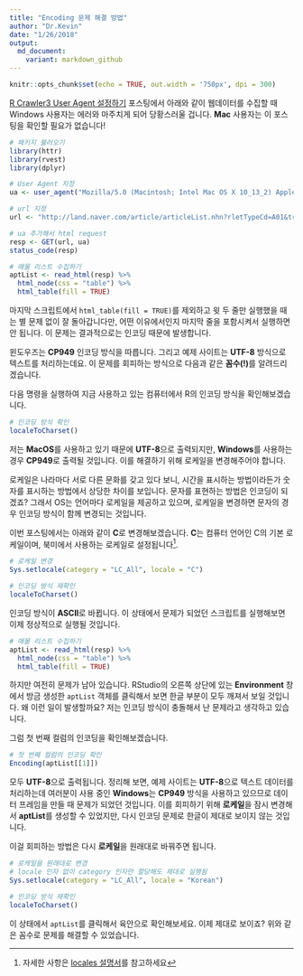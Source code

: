 ```yaml
---
title: "Encoding 문제 해결 방법"
author: "Dr.Kevin"
date: "1/26/2018"
output: 
  md_document:
    variant: markdown_github
---
```


```r
knitr::opts_chunk$set(echo = TRUE, out.width = '750px', dpi = 300)
```

[R Crawler3 User Agent 설정하기](https://mrkevinna.github.io/R-Crawler3-User-Agent-%EC%84%A4%EC%A0%95%ED%95%98%EA%B8%B0/) 포스팅에서 아래와 같이 웹데이터를 수집할 때 Windows 사용자는 에러와 마주치게 되어 당황스러울 겁니다. **Mac** 사용자는 이 포스팅을 확인할 필요가 없습니다!

```r
# 패키지 불러오기
library(httr)
library(rvest)
library(dplyr)
```

```r
# User Agent 지정
ua <- user_agent("Mozilla/5.0 (Macintosh; Intel Mac OS X 10_13_2) AppleWebKit/537.36 (KHTML, like Gecko) Chrome/63.0.3239.132 Safari/537.36")
```

```r
# url 지정
url <- "http://land.naver.com/article/articleList.nhn?rletTypeCd=A01&tradeTypeCd=A1&hscpTypeCd=A01%3AA03%3AA04&cortarNo=1156011000&articleOrderCode=&siteOrderCode=&cpId=&mapX=126.9310828&mapY=37.5213899&mapLevel=10&minPrc=&maxPrc=&minWrrnt=&maxWrrnt=&minLease=&maxLease=&minSpc=&maxSpc=&subDist=&mviDate=&hsehCnt=&rltrId=&mnex=&mHscpNo=&mPtpRange=&mnexOrder=&location=&ptpNo=&bssYm=&schlCd=&cmplYn="

# ua 추가해서 html request
resp <- GET(url, ua)
status_code(resp)
```

```r
# 매물 리스트 수집하기
aptList <- read_html(resp) %>% 
  html_node(css = "table") %>% 
  html_table(fill = TRUE)
```

마지막 스크립트에서 `html_table(fill = TRUE)`를 제외하고 윗 두 줄만 실행했을 때는 별 문제 없이 잘 돌아갑니다만, 어떤 이유에서인지 마지막 줄을 포함시켜서 실행하면 안 됩니다. 이 문제는 결과적으로는 인코딩 때문에 발생합니다.

윈도우즈는 **CP949** 인코딩 방식을 따릅니다. 그리고 예제 사이트는 **UTF-8** 방식으로 텍스트를 처리하는데요. 이 문제를 회피하는 방식으로 다음과 같은 **꼼수(!)**를 알려드리겠습니다.

다음 명령을 실행하여 지금 사용하고 있는 컴퓨터에서 R의 인코딩 방식을 확인해보겠습니다. 

```r
# 인코딩 방식 확인
localeToCharset()
```

저는 **MacOS**를 사용하고 있기 때문에 **UTF-8**으로 출력되지만, **Windows**를 사용하는 경우 **CP949**로 출력될 것입니다. 이를 해결하기 위해 로케일을 변경해주어야 합니다. 

로케일은 나라마다 서로 다른 문화를 갖고 있다 보니, 시간을 표시하는 방법이라든가 숫자를 표시하는 방법에서 상당한 차이를 보입니다. 문자를 표현하는 방법은 인코딩이 되겠죠? 그래서 OS는 언어마다 로케일을 제공하고 있으며, 로케일을 변경하면 문자의 경우 인코딩 방식이 함께 변경되는 것입니다.

이번 포스팅에서는 아래와 같이 **C**로 변경해보겠습니다. **C**는 컴퓨터 언어인 C의 기본 로케일이며, 북미에서 사용하는 로케일로 설정됩니다^[자세한 사항은 [locales 설명서](https://stat.ethz.ch/R-manual/R-devel/library/base/html/locales.html)를 참고하세요].

```r
# 로케일 변경
Sys.setlocale(category = "LC_All", locale = "C")

# 인코딩 방식 재확인
localeToCharset()
```

인코딩 방식이 **ASCII**로 바뀝니다. 이 상태에서 문제가 되었던 스크립트를 실행해보면 이제 정상적으로 실행될 것입니다. 

```r
# 매물 리스트 수집하기
aptList <- read_html(resp) %>% 
  html_node(css = "table") %>% 
  html_table(fill = TRUE)
```

하지만 여전히 문제가 남아 있습니다. RStudio의 오른쪽 상단에 있는 **Environment** 창에서 방금 생성한 `aptList` 객체를 클릭해서 보면 한글 부분이 모두 깨져서 보일 것입니다. 왜 이런 일이 발생할까요? 저는 인코딩 방식이 충돌해서 난 문제라고 생각하고 있습니다.

그럼 첫 번째 컬럼의 인코딩을 확인해보겠습니다.

```r
# 첫 번째 컬럼의 인코딩 확인
Encoding(aptList[[1]])
```

모두 **UTF-8**으로 출력됩니다. 정리해 보면, 예제 사이트는 **UTF-8**으로 텍스트 데이터를 처리하는데 여러분이 사용 중인 **Windows**는 **CP949** 방식을 사용하고 있으므로 데이터 프레임을 만들 때 문제가 되었던 것입니다. 이를 회피하기 위해 **로케일**을 잠시 변경해서 **aptList**를 생성할 수 있었지만, 다시 인코딩 문제로 한글이 제대로 보이지 않는 것입니다.

이걸 회피하는 방법은 다시 **로케일**을 원래대로 바꿔주면 됩니다.

```r
# 로케일을 원래대로 변경
# locale 인자 없이 category 인자만 할당해도 제대로 실행됨
Sys.setlocale(category = "LC_All", locale = "Korean")

# 인코딩 방식 재확인
localeToCharset()
```

이 상태에서 `aptList`를 클릭해서 육안으로 확인해보세요. 이제 제대로 보이죠? 위와 같은 꼼수로 문제를 해결할 수 있었습니다. 
